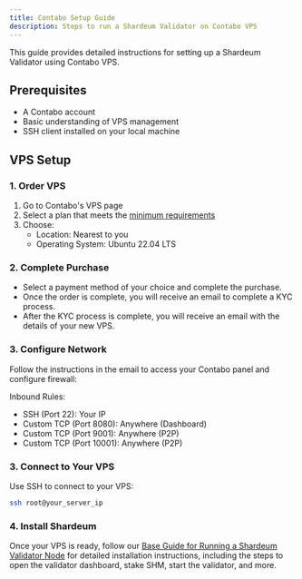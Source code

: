 ```yaml
---
title: Contabo Setup Guide
description: Steps to run a Shardeum Validator on Contabo VPS
---
```


This guide provides detailed instructions for setting up a Shardeum Validator using Contabo VPS.

## Prerequisites

- A Contabo account
- Basic understanding of VPS management
- SSH client installed on your local machine

## VPS Setup

### 1. Order VPS

1. Go to Contabo's VPS page
2. Select a plan that meets the [minimum requirements](/docs/node/run/validator/self-host#minimum-hardware-requirements)
3. Choose:
   - Location: Nearest to you
   - Operating System: Ubuntu 22.04 LTS

### 2. Complete Purchase
- Select a payment method of your choice and complete the purchase.
- Once the order is complete, you will receive an email to complete a KYC process.
- After the KYC process is complete, you will receive an email with the details of your new VPS.

### 3. Configure Network

Follow the instructions in the email to access your Contabo panel and configure firewall:

Inbound Rules:
- SSH (Port 22): Your IP
- Custom TCP (Port 8080): Anywhere (Dashboard)
- Custom TCP (Port 9001): Anywhere (P2P)
- Custom TCP (Port 10001): Anywhere (P2P)

### 3. Connect to Your VPS

Use SSH to connect to your VPS:

```bash
ssh root@your_server_ip
```

### 4. Install Shardeum

Once your VPS is ready, follow our [Base Guide for Running a Shardeum Validator Node](/docs/node/run/validator/self-host#download-and-install-validator) for detailed installation instructions, including the steps to open the validator dashboard, stake SHM, start the validator, and more.
